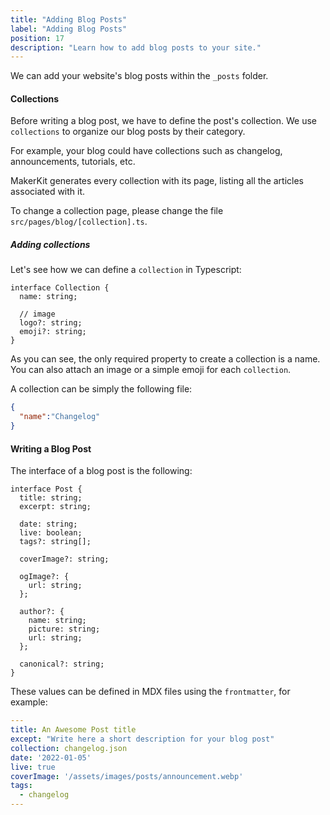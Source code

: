 ```yaml
---
title: "Adding Blog Posts"
label: "Adding Blog Posts"
position: 17
description: "Learn how to add blog posts to your site."
---
```


We can add your website's blog posts within the `_posts` folder.

#### Collections

Before writing a blog post, we have to define the post's collection. We use `collections` to organize our blog posts by their category.

For example, your blog could have collections such as changelog,
announcements, tutorials, etc.

MakerKit generates every collection with its page, listing all the articles
associated with it.

To change a collection page, please change the file `src/pages/blog/[collection].ts`.

##### Adding collections

Let's see how we can define a `collection` in Typescript:

```tsx
interface Collection {
  name: string;

  // image
  logo?: string;
  emoji?: string;
}
````

As you can see, the only required property to create a collection is a name. You can also attach an image or a simple emoji for each `collection`.

A collection can be simply the following file:

```json
{
  "name":"Changelog"
}
```

#### Writing a Blog Post
The interface of a blog post is the following:

```tsx
interface Post {
  title: string;
  excerpt: string;

  date: string;
  live: boolean;
  tags?: string[];

  coverImage?: string;

  ogImage?: {
    url: string;
  };

  author?: {
    name: string;
    picture: string;
    url: string;
  };

  canonical?: string;
}
```

These values can be defined in MDX files using the `frontmatter`, for example:

```yaml
---
title: An Awesome Post title
except: "Write here a short description for your blog post"
collection: changelog.json
date: '2022-01-05'
live: true
coverImage: '/assets/images/posts/announcement.webp'
tags:
  - changelog
---
```
